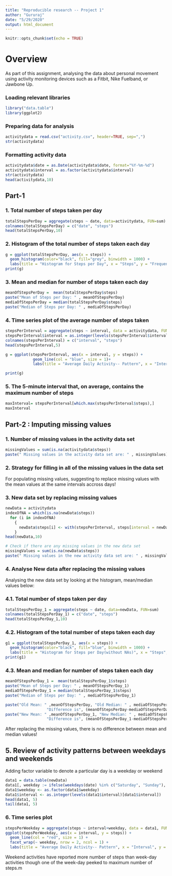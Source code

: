 ```yaml
---
title: "Reproducible research -- Project 1"
author: "Gururaj"
date: "5/29/2020"
output: html_document
---
```


```r
knitr::opts_chunk$set(echo = TRUE)
```

# Overview  
As part of this assignment, analysing the data about personal movement using activity monitoring devices such as a Fitbit, Nike Fuelband, or Jawbone Up.

### Loading relevant libraries

```r
library("data.table")
library(ggplot2)
```
### Preparing data for analysis  

```r
activitydata = read.csv("activity.csv", header=TRUE, sep=",")
str(activitydata)
```
### Formatting activity data  

```r
activitydata$date = as.Date(activitydata$date, format="%Y-%m-%d")
activitydata$interval = as.factor(activitydata$interval)
str(activitydata)
head(activitydata,10)
```
## Part-1  

### 1. Total number of steps taken per day  

```r
totalStepsPerDay = aggregate(steps ~ date, data=activitydata, FUN=sum)
colnames(totalStepsPerDay) = c("date", "steps")
head(totalStepsPerDay,10)
```
### 2. Histogram of the total number of steps taken each day  

```r
g = ggplot(totalStepsPerDay, aes(x = steps)) +
  geom_histogram(color="black", fill="grey", binwidth = 1000) +
  labs(title = "Histogram for Steps per Day", x = "Steps", y = "Frequency")
print(g)
```
### 3. Mean and median for number of steps taken each day  

```r
meanOfStepsPerDay =  mean(totalStepsPerDay$steps)
paste("Mean of Steps per Day: " , meanOfStepsPerDay)
mediaOfStepsPerDay = median(totalStepsPerDay$steps)
paste("Median of Steps per Day: " , mediaOfStepsPerDay)
```

### 4. Time series plot of the average number of steps taken

```r

stepsPerInterval = aggregate(steps ~ interval, data = activitydata, FUN = mean, na.rm = TRUE)
stepsPerInterval$interval = as.integer(levels(stepsPerInterval$interval)[stepsPerInterval$interval])
colnames(stepsPerInterval) = c("interval", "steps")
head(stepsPerInterval,5)

```
```r
g = ggplot(stepsPerInterval, aes(x = interval, y = steps)) + 
            geom_line(col = "blue", size = 1)+
            labs(title = "Average Daily Activity-- Pattern", x = "Interval", y = "Steps")

print(g)

```  

### 5. The 5-minute interval that, on average, contains the maximum number of steps  

```r
maxInterval= stepsPerInterval[which.max(stepsPerInterval$steps),]
maxInterval
```

## Part-2 : Imputing missing values  

### 1. Number of missing values in the activity data set  

```r

missingValues = sum(is.na(activitydata$steps))
paste(" Missing values in the activity data set are: " , missingValues)
```

### 2. Strategy for filling in all of the missing values in the data set  

For populating missing values, suggesting to replace missing values with the mean values at the 
same intervals accross days!

### 3. New data set by replacing missing values  

```r
newData = activitydata
indexOfNA = which(is.na(newData$steps))
  for (i in indexOfNA) 
    {
      newData$steps[i] <- with(stepsPerInterval, steps[interval = newData$interval[i]])
    }
head(newData,10)

# Check if there are any missing values in the new data set
missingValues = sum(is.na(newData$steps))
paste(" Missing values in the new activity data set are: " , missingValues)

```
### 4. Analyse New data after replacing the missing values  

Analysing the new data set by looking at the histogram, mean/median values below:

### 4.1. Total number of steps taken per day  

```r
totalStepsPerDay_1 = aggregate(steps ~ date, data=newData, FUN=sum)
colnames(totalStepsPerDay_1) = c("date", "steps")
head(totalStepsPerDay_1,10)
```
### 4.2. Histogram of the total number of steps taken each day  

```r
g1 = ggplot(totalStepsPerDay_1, aes(x = steps)) +
  geom_histogram(color="black", fill="blue", binwidth = 1000) +
  labs(title = "Histogram for Steps per Day(without NAs)", x = "Steps", y = "Frequency")
print(g1)
```

### 4.3. Mean and median for number of steps taken each day  

```r
meanOfStepsPerDay_1 =  mean(totalStepsPerDay_1$steps)
paste("Mean of Steps per Day: " , meanOfStepsPerDay_1)
mediaOfStepsPerDay_1 = median(totalStepsPerDay_1$steps)
paste("Median of Steps per Day: " , mediaOfStepsPerDay_1)

```
```r

paste("Old Mean: " ,meanOfStepsPerDay, "Old Median: " , mediaOfStepsPerDay, 
                  "Difference is", (meanOfStepsPerDay-mediaOfStepsPerDay) )
paste("New Mean: " ,meanOfStepsPerDay_1, "New Median: " , mediaOfStepsPerDay_1,
                  "Difference is", (meanOfStepsPerDay_1-mediaOfStepsPerDay_1))

```
After replacing the missing values, there is no difference between mean and median values!

## 5. Review of activity patterns between weekdays and weekends  

Adding factor variable to denote a particular day is a weekday or weekend

```r

data1 = data.table(newData)
data1[, weekday := ifelse(weekdays(date) %in% c("Saturday", "Sunday"), "Weekend", "Weekday")]
data1$weekday <- as.factor(data1$weekday)
data1$interval <- as.integer(levels(data1$interval)[data1$interval])
head(data1, 5)
tail(data1, 5)
```
### 6. Time series plot  

```r
stepsPerWeekday = aggregate(steps ~ interval+weekday, data = data1, FUN = mean)
ggplot(stepsPerWeekday, aes(x = interval, y = steps)) + 
  geom_line(col = "red", size = 1) + 
  facet_wrap(~ weekday, nrow = 2, ncol = 1) + 
  labs(title = "Average Daily Activity-- Pattern", x = "Interval", y = "Steps")

```  

Weekend activities have reported more number of steps than week-day activities though one of 
the week-day peeked to maximum number of steps.m

